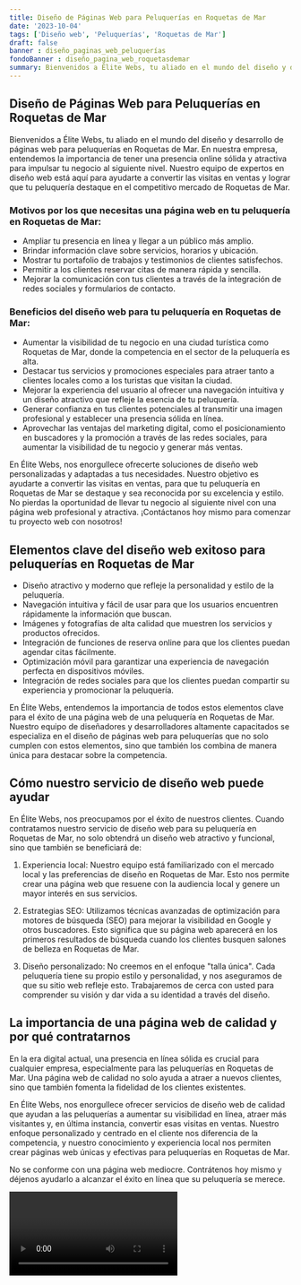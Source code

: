 ```yaml
---
title: Diseño de Páginas Web para Peluquerías en Roquetas de Mar
date: '2023-10-04'
tags: ['Diseño web', 'Peluquerías', 'Roquetas de Mar']
draft: false
banner : diseño_paginas_web_peluquerías
fondoBanner : diseño_pagina_web_roquetasdemar
summary: Bienvenidos a Élite Webs, tu aliado en el mundo del diseño y desarrollo de páginas web para peluquerías en Roquetas de Mar. En nuestra empresa, entendemos la importancia de tener una presencia online sólida y atractiva para impulsar tu negocio al siguiente nivel. Nuestro equipo de expertos en diseño web está aquí para ayudarte a convertir las visitas en ventas y lograr que tu peluquería destaque en el competitivo mercado de Roquetas de Mar.
---
```


## Diseño de Páginas Web para Peluquerías en Roquetas de Mar

Bienvenidos a Élite Webs, tu aliado en el mundo del diseño y desarrollo de páginas web para peluquerías en Roquetas de Mar. En nuestra empresa, entendemos la importancia de tener una presencia online sólida y atractiva para impulsar tu negocio al siguiente nivel. Nuestro equipo de expertos en diseño web está aquí para ayudarte a convertir las visitas en ventas y lograr que tu peluquería destaque en el competitivo mercado de Roquetas de Mar.

### Motivos por los que necesitas una página web en tu peluquería en Roquetas de Mar:
- Ampliar tu presencia en línea y llegar a un público más amplio.
- Brindar información clave sobre servicios, horarios y ubicación.
- Mostrar tu portafolio de trabajos y testimonios de clientes satisfechos.
- Permitir a los clientes reservar citas de manera rápida y sencilla.
- Mejorar la comunicación con tus clientes a través de la integración de redes sociales y formularios de contacto.

### Beneficios del diseño web para tu peluquería en Roquetas de Mar:
- Aumentar la visibilidad de tu negocio en una ciudad turística como Roquetas de Mar, donde la competencia en el sector de la peluquería es alta.
- Destacar tus servicios y promociones especiales para atraer tanto a clientes locales como a los turistas que visitan la ciudad.
- Mejorar la experiencia del usuario al ofrecer una navegación intuitiva y un diseño atractivo que refleje la esencia de tu peluquería.
- Generar confianza en tus clientes potenciales al transmitir una imagen profesional y establecer una presencia sólida en línea.
- Aprovechar las ventajas del marketing digital, como el posicionamiento en buscadores y la promoción a través de las redes sociales, para aumentar la visibilidad de tu negocio y generar más ventas.

En Élite Webs, nos enorgullece ofrecerte soluciones de diseño web personalizadas y adaptadas a tus necesidades. Nuestro objetivo es ayudarte a convertir las visitas en ventas, para que tu peluquería en Roquetas de Mar se destaque y sea reconocida por su excelencia y estilo. No pierdas la oportunidad de llevar tu negocio al siguiente nivel con una página web profesional y atractiva. ¡Contáctanos hoy mismo para comenzar tu proyecto web con nosotros!

<GifSeo />

<Cta />

## Elementos clave del diseño web exitoso para peluquerías en Roquetas de Mar

- Diseño atractivo y moderno que refleje la personalidad y estilo de la peluquería.
- Navegación intuitiva y fácil de usar para que los usuarios encuentren rápidamente la información que buscan.
- Imágenes y fotografías de alta calidad que muestren los servicios y productos ofrecidos.
- Integración de funciones de reserva online para que los clientes puedan agendar citas fácilmente.
- Optimización móvil para garantizar una experiencia de navegación perfecta en dispositivos móviles.
- Integración de redes sociales para que los clientes puedan compartir su experiencia y promocionar la peluquería.

En Élite Webs, entendemos la importancia de todos estos elementos clave para el éxito de una página web de una peluquería en Roquetas de Mar. Nuestro equipo de diseñadores y desarrolladores altamente capacitados se especializa en el diseño de páginas web para peluquerías que no solo cumplen con estos elementos, sino que también los combina de manera única para destacar sobre la competencia.

## Cómo nuestro servicio de diseño web puede ayudar

En Élite Webs, nos preocupamos por el éxito de nuestros clientes. Cuando contratamos nuestro servicio de diseño web para su peluquería en Roquetas de Mar, no solo obtendrá un diseño web atractivo y funcional, sino que también se beneficiará de:

1. Experiencia local: Nuestro equipo está familiarizado con el mercado local y las preferencias de diseño en Roquetas de Mar. Esto nos permite crear una página web que resuene con la audiencia local y genere un mayor interés en sus servicios.

2. Estrategias SEO: Utilizamos técnicas avanzadas de optimización para motores de búsqueda (SEO) para mejorar la visibilidad en Google y otros buscadores. Esto significa que su página web aparecerá en los primeros resultados de búsqueda cuando los clientes busquen salones de belleza en Roquetas de Mar.

3. Diseño personalizado: No creemos en el enfoque "talla única". Cada peluquería tiene su propio estilo y personalidad, y nos aseguramos de que su sitio web refleje esto. Trabajaremos de cerca con usted para comprender su visión y dar vida a su identidad a través del diseño.

## La importancia de una página web de calidad y por qué contratarnos

En la era digital actual, una presencia en línea sólida es crucial para cualquier empresa, especialmente para las peluquerías en Roquetas de Mar. Una página web de calidad no solo ayuda a atraer a nuevos clientes, sino que también fomenta la fidelidad de los clientes existentes.

En Élite Webs, nos enorgullece ofrecer servicios de diseño web de calidad que ayudan a las peluquerías a aumentar su visibilidad en línea, atraer más visitantes y, en última instancia, convertir esas visitas en ventas. Nuestro enfoque personalizado y centrado en el cliente nos diferencia de la competencia, y nuestro conocimiento y experiencia local nos permiten crear páginas web únicas y efectivas para peluquerías en Roquetas de Mar.

No se conforme con una página web mediocre. Contrátenos hoy mismo y déjenos ayudarlo a alcanzar el éxito en línea que su peluquería se merece.

<Video />

<CtaBot job='Peluquerías' city='Roquetas de Mar'/>

<Gmaps query='Roquetas de Mar+españa+maps' />